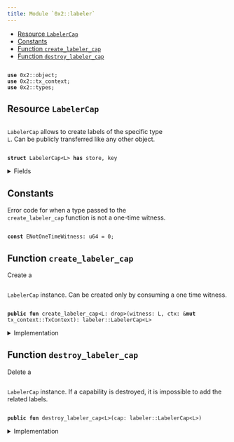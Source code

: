 ```yaml
---
title: Module `0x2::labeler`
---
```


<Link id="0x2_labeler"/>


-  [Resource `LabelerCap`](#0x2_labeler_LabelerCap)
-  [Constants](#@Constants_0)
-  [Function `create_labeler_cap`](#0x2_labeler_create_labeler_cap)
-  [Function `destroy_labeler_cap`](#0x2_labeler_destroy_labeler_cap)


<pre><code>
<b>use</b> <Link to="../iota-framework/object#0x2_object">0x2::object</Link>;
<b>use</b> <Link to="../iota-framework/tx_context#0x2_tx_context">0x2::tx_context</Link>;
<b>use</b> <Link to="../iota-framework/types#0x2_types">0x2::types</Link>;
</code></pre>



<Link id="0x2_labeler_LabelerCap"></Link>

## Resource `LabelerCap`

<code>
<Link to="../iota-framework/labeler#0x2_labeler_LabelerCap">LabelerCap</Link></code> allows to create labels of the specific type <code>
L</code>.
Can be publicly transferred like any other object.


<pre><code>
<b>struct</b> <Link to="../iota-framework/labeler#0x2_labeler_LabelerCap">LabelerCap</Link>&lt;L&gt; <b>has</b> store, key
</code></pre>



<details>
<summary>Fields</summary>


<dl>
<dt>
<code>
id: <Link to="../iota-framework/object#0x2_object_UID">object::UID</Link></code>
</dt>
<dd>

</dd>
</dl>


</details>

<Link id="@Constants_0"></Link>

## Constants


<Link id="0x2_labeler_ENotOneTimeWitness"></Link>

Error code for when a type passed to the <code>
create_labeler_cap</code> function is not a one-time witness.


<pre><code>
<b>const</b> <Link to="../iota-framework/labeler#0x2_labeler_ENotOneTimeWitness">ENotOneTimeWitness</Link>: u64 = 0;
</code></pre>



<Link id="0x2_labeler_create_labeler_cap"></Link>

## Function `create_labeler_cap`

Create a <code>
<Link to="../iota-framework/labeler#0x2_labeler_LabelerCap">LabelerCap</Link></code> instance.
Can be created only by consuming a one time witness.


<pre><code>
<b>public</b> <b>fun</b> <Link to="../iota-framework/labeler#0x2_labeler_create_labeler_cap">create_labeler_cap</Link>&lt;L: drop&gt;(witness: L, ctx: &<b>mut</b> <Link to="../iota-framework/tx_context#0x2_tx_context_TxContext">tx_context::TxContext</Link>): <Link to="../iota-framework/labeler#0x2_labeler_LabelerCap">labeler::LabelerCap</Link>&lt;L&gt;
</code></pre>



<details>
<summary>Implementation</summary>


<pre><code>
<b>public</b> <b>fun</b> <Link to="../iota-framework/labeler#0x2_labeler_create_labeler_cap">create_labeler_cap</Link>&lt;L: drop&gt;(witness: L, ctx: &<b>mut</b> TxContext): <Link to="../iota-framework/labeler#0x2_labeler_LabelerCap">LabelerCap</Link>&lt;L&gt; \{
    <b>assert</b>!(iota::types::is_one_time_witness(&witness), <Link to="../iota-framework/labeler#0x2_labeler_ENotOneTimeWitness">ENotOneTimeWitness</Link>);

    <Link to="../iota-framework/labeler#0x2_labeler_LabelerCap">LabelerCap</Link>&lt;L&gt; \{
        id: <Link to="../iota-framework/object#0x2_object_new">object::new</Link>(ctx),
    }
}
</code></pre>



</details>

<Link id="0x2_labeler_destroy_labeler_cap"></Link>

## Function `destroy_labeler_cap`

Delete a <code>
<Link to="../iota-framework/labeler#0x2_labeler_LabelerCap">LabelerCap</Link></code> instance.
If a capability is destroyed, it is impossible to add the related labels.


<pre><code>
<b>public</b> <b>fun</b> <Link to="../iota-framework/labeler#0x2_labeler_destroy_labeler_cap">destroy_labeler_cap</Link>&lt;L&gt;(cap: <Link to="../iota-framework/labeler#0x2_labeler_LabelerCap">labeler::LabelerCap</Link>&lt;L&gt;)
</code></pre>



<details>
<summary>Implementation</summary>


<pre><code>
<b>public</b> <b>fun</b> <Link to="../iota-framework/labeler#0x2_labeler_destroy_labeler_cap">destroy_labeler_cap</Link>&lt;L&gt;(cap: <Link to="../iota-framework/labeler#0x2_labeler_LabelerCap">LabelerCap</Link>&lt;L&gt;) \{
    <b>let</b> <Link to="../iota-framework/labeler#0x2_labeler_LabelerCap">LabelerCap</Link>&lt;L&gt; \{
        id,
    } = cap;

    <Link to="../iota-framework/object#0x2_object_delete">object::delete</Link>(id);
}
</code></pre>



</details>
